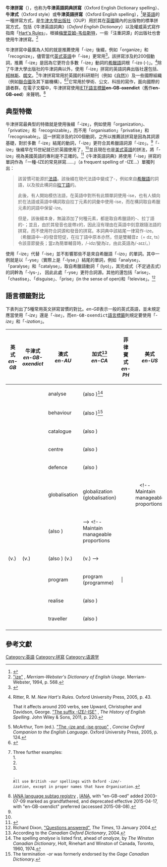 '''牛津拼寫'''（{{Lang-en|Oxford spelling}}），也称为'''牛津英語詞典拼寫'''（Oxford English Dictionary spelling）、'''牛津式'''（Oxford style）或'''牛津英語拼寫'''（Oxford English spelling），<ref>{{Cite web |title=50 things you might not know about Nature Chemistry |url=http://blogs.nature.com/thescepticalchymist/2013/04/50-things-you-might-not-know-about-nature-chemistry.html |quote=[W]e use Oxford English spelling. So, for all of you wondering why we put 'z's in lots of words that you don’t think we should, hopefully that answers your question. |access-date=5 May 2016 |archive-date=2021-02-24 |archive-url=https://web.archive.org/web/20210224042918/http://blogs.nature.com/thescepticalchymist/2013/04/50-things-you-might-not-know-about-nature-chemistry.html |dead-url=no }}</ref>是[[英語|英語]]的一種拼寫方式，是[[牛津大學出版社|牛津大學出版社]]（OUP）用於其在[[英國|英國]]國內的出版物的標準拼寫方式，包括《牛津英語詞典》（''Oxford English Dictionary''）以及權威英式寫作指南「[[Hart's_Rules|Hart's Rules]]」，根據[[梅里亚姆-韦伯斯特|梅里亚姆-韦伯斯特]]，一些「注重詞源」的出版社也會使用牛津拼寫。<ref>[https://books.google.com/books?id=2yJusP0vrdgC&pg=PA568 "ize"] {{Wayback|url=https://books.google.com/books?id=2yJusP0vrdgC&pg=PA568 |date=20190822005707 }}, ''Merriam-Webster's Dictionary of English Usage''. Merriam-Webster, 1994, p. 568.</ref>

牛津拼寫中最廣為人知的就是推薦使用「-ize」後綴，例如「organize」和「recognize」，儘管當代[[英式英語|英式英語]]中「-ise」更常用<ref>{{Cite web |url=https://global.oup.com/academic/authors/author-guidelines/house-style/?lang=en&cc=ch#ize |title=OUP house style: -ize, -yse |access-date=2018-07-24 |archive-date=2021-03-07 |archive-url=https://web.archive.org/web/20210307174430/https://global.oup.com/academic/authors/author-guidelines/house-style/?lang=en&cc=ch#ize |dead-url=no }}</ref>。該拼寫涉及約200個動詞，推薦「-ize」是因為它更符合多數「-ize」動詞的[[希臘語|希臘語]]詞根「-izo (-{{lang|grc|ιζω}})」。<ref name=Ritter>Ritter, R. M. ''New Hart's Rules''. Oxford University Press, 2005, p. 43.<p> That it affects around 200 verbs, see Upward, Christopher and Davidson, George. [https://books.google.com/books?id=fNfebt79zdwC&pg=PT220 "The suffix -IZE/-ISE"] {{Wayback|url=https://books.google.com/books?id=fNfebt79zdwC&pg=PT220 |date=20190828175143 }}, ''The History of English Spelling''. John Wiley & Sons, 2011, p. 220.</ref>除了牛津大學出版社的牛津詞典以外，使用「-ize」拼寫的英語詞典出版社還包括{{Link-en|卡塞尔 (出版社)|Cassell (publisher)|卡塞尔}}、[[柯林斯英语词典|柯林斯]]、[[朗文当代英语辞典|朗文]]。<ref>McArthur, Tom (ed.). [https://books.google.com/books?id=QMsWFsI0YkIC&pg=PT124 "The -ize and -ise group"] {{Wayback|url=https://books.google.com/books?id=QMsWFsI0YkIC&pg=PT124 |date=20190822211205 }}, ''Concise Oxford Companion to the English Language''. Oxford University Press, 2005, p. 124.</ref>牛津拼寫常用於英國的科研期刊（例如《[[自然_(期刊)|自然]]》）及一些國際組織（例如[[聯合國|聯合國]]及其下屬機構）。<ref name=UNwriting>{{cite web |title=United Nations Editorial Manual |location=New York |publisher=United Nations Publications |date=1983 |url=http://dd.dgacm.org/editorialmanual/ed-guidelines/style/spelling.htm |accessdate=2018-07-24 |archive-date=2018-12-24 |archive-url=https://web.archive.org/web/20181224220451/http://dd.dgacm.org/editorialmanual/ed-guidelines/style/spelling.htm |dead-url=no }}</ref><ref name="UNwriting 2">Three further examples:<br />1.  {{cite book |title=Style Manual |edition=2nd Revised |date=2004 |publisher=[[UNESCO|UNESCO]]}}<br />2.  {{cite book |title=A Guide to Writing for the United Nations |edition=2nd |date=1984 |first=W. H. |last=Hindle |editor-first=Johan |editor-last=Theron |editor2-first=Leo |editor2-last=Malania |publisher=UN Department of Conference Services}}<br />3. 
 {{cite book |title=WHO Style Guide |chapter=Words ending in -ize, -ise and -yse |pages=77–78 |publisher=World Health Organization |location=Geneva |date=2004 |quote=Where there is a choice between using the suffix ''-ize'' or ''-ise'' (e.g. organize or organise), ''-ize'', derived from the Greek "-izo", is preferred, consistent with the first spelling of such words given in ''The concise Oxford dictionary'' {{sic}}}}.<br />All use British ''-our'' spellings with Oxford ''-ize/-ization'', except in proper names that have ''Organisation''.</ref>它常用於學術、公文、科技的寫作，面向國際的讀者群。在電子文檔中，牛津拼寫使用[[IETF語言標籤|IETF語言標籤]]'''en-GB-oxendict'''（舊作'''en-GB-oed'''）來聲明。<ref>[http://www.iana.org/assignments/language-subtag-registry/language-subtag-registry IANA language subtag registry] {{Wayback|url=http://www.iana.org/assignments/language-subtag-registry/language-subtag-registry |date=20200101095145 }}, [[Internet_Assigned_Numbers_Authority|IANA]], with "en-GB-oed" added 2003-07-09 marked as grandfathered, and deprecated effective 2015-04-17, with "en-GB-oxendict" preferred (accessed 2015-08-08).</ref>

== 典型特徵 ==

牛津拼寫最典型的特徵就是使用後綴「-ize」，例如使用「organization」、「privatize」和「recognizable」，而不用「organisation」「privatise」和「recognisable」。這一拼寫涉及約200個動詞，之所以推薦該拼寫是因為其詞源基礎，對於多數「-ize」結尾的動詞，「-ize」更符合其希臘語詞源「-izo」。<ref name=Ritter/>「-ize」後綴早在15世紀就已於英國使用了，<ref name=IZE/>並且現在也是[[美式英語|美式英語]]的拼法，將「-ize」視為美國英語的專利是不正確的。<ref name=IZE>{{cite web|url=http://blog.oxforddictionaries.com/2011/03/ize-or-ise/|title=-ize or -ise?|work=Oxford Dictionaries|publisher=Oxford University Press|accessdate=9 August 2013|archive-date=2011-08-31|archive-url=https://web.archive.org/web/20110831052425/http://blog.oxforddictionaries.com/2011/03/ize-or-ise/|dead-url=no}}<p>{{cite web |url=http://www.askoxford.com/asktheexperts/faq/aboutspelling/ize?view=uk |title=Are spellings like 'privatize' and 'organize' Americanisms? |accessdate=2008-07-14 |publisher=Oxford University Press |work=AskOxford |archive-date=2007-09-29 |archive-url=https://web.archive.org/web/20070929213958/http://www.askoxford.com/asktheexperts/faq/aboutspelling/ize?view=uk |dead-url=no }}</ref>《牛津英語詞典》將使用「-ise」拼寫的單詞作為「一種-IZE的常見拼寫……」（a frequent spelling of -IZE…）單獨列出：

<blockquote>
該習慣可能源於[[法語|法語]]。該後綴在現代法語中變成了-{{lang|fr|iser}}，例如來自[[希臘語|希臘語]]的詞語{{lang|fr|baptiser, évangéliser, organiser}}，以及按此構詞自[[拉丁語|拉丁語]]的{{lang|fr|civiliser, cicatriser, humaniser}}。

{{Color|#A0A0A0|This practice probably began first in French; in modern French the suffix has become -{{lang|fr|iser}}, alike in words from Greek, as {{lang|fr|baptiser, évangéliser, organiser}}, and those formed after them from Latin, as {{lang|fr|civiliser, cicatriser, humaniser}}.}}

此後，有人開始模仿法語，在英語中對所有此類單詞使用-ise，也有人傾向於在法語或英語中構詞取自拉丁元素的詞彙中使用-ise，而在構詞取自希臘元素的詞語中保留-ize。

{{Color|#A0A0A0|Hence, some have used the spelling -ise in English, as in French, for all these words, and some prefer -ise in words formed in French or English from Latin elements, retaining -ize for those formed from Greek elements.}}

但是，該後綴本身，無論添加了何種元素，都是取自希臘語的-{{lang|grc|ιζειν}}、拉丁語的-{{lang|la|izāre}}；並且，由於其發音也是帶z的，因此沒有理由在英語中刻意跟隨法語的拼寫，而不使用符合詞源和發音的拼寫。本詞典中該結尾一律寫作-ize。（希臘語中-{{lang|grc|ιζ}}-的i發音短促，在拉丁語中原本亦然，但是雙輔音z（= dz, ts）令該音節變長；當z為簡單輔音時，/-idz/變為īz，由此英語為/-aɪz/。）

{{Color|#A0A0A0|2=However, the suffix itself, whatever the element to which it is added, is in its origin the Greek -{{lang|grc|ιζειν}}, Latin -{{lang|la|izāre}}; and, as the pronunciation is also with z, there is no reason why in English the special French spelling should be followed, in opposition to that which is at once etymological and phonetic. In this Dictionary the termination is uniformly written -ize. (In the Greek -{{lang|grc|ιζ}}-, the i was short, so originally in Latin, but the double consonant z (= dz, ts) made the syllable long; when the z became a simple consonant,  /-idz/  became īz, whence English  /-aɪz/.)}}
</blockquote>

使用「-ize」代替「-ise」並不影響那些不是來自希臘語「-izo」的單詞。其中一例就是以「-yse」（實際上是「-lyse」）結尾的單詞，例如「analyse」、「paralyse」和「catalyse」，取自希臘語動詞「{{lang|grc|λύω}} (lyo)」，其完成式（不定過去式）的詞幹為「-lys-」， 因此此處「-yse」更符合詞源。其他的還包括「arise」、「chastise」、「disguise」、「prise」(in the sense of open)和「televise」。<ref name=Dixon2004>Richard Dixon, [https://web.archive.org/web/20110604174926/http://www.timesonline.co.uk/tol/comment/article993612.ece "Questions answered"], ''The Times'', 13 January 2004.</ref>

== 語言標籤對比 ==
下表列出了5種常用英文拼寫習慣的對比。''en-GB''表示一般的英式英語，並未規定應當使用「''-ize''」還是「''-ise''」，而<samp>en-GB-oxendict</samp>[[IETF語言標籤|語言標籤]]則規定要使用「''-ize''」和「''-ization''」。

{| class="wikitable"
|-
! 英式<br /> ''en-GB''
! 牛津式<br /> ''en-GB-oxendict''
! 澳式 <br /> ''en-AU''
! 加式<ref>According to the ''Canadian Oxford Dictionary'', 2004.</ref><br /> ''en-CA''
!菲律賓式<br />''en-PH''
! 美式<br /> ''en-US''
|-
| {{lang|en-GB|analy'''s'''e}}||{{lang|en-GB|analy'''s'''e}}
|analyse|| {{lang|en-CA|analyze}} (also {{lang|en-CA|analyse}})<ref>The spelling ''analyse'' is listed first, ahead of ''analyze'', by ''The Winston Canadian Dictionary'', Holt, Rinehart and Winston of Canada, Toronto, 1960, 1974.</ref> 
|{{lang|en-PH|analy'''z'''e}}
| {{lang|en-US|analyze}}
|-
| {{lang|en-GB|behavio'''u'''r}}|| {{lang|en-GB-oxendict|behavio'''u'''r}}
|behaviour|| {{lang|en-CA|behaviour}} (also {{lang|en-CA|behavior}})<ref>The termination ''-or'' was formerly endorsed by the ''Gage Canadian Dictionary''.</ref> 
|{{lang|en-PH|behavior, behavio'''u'''r}}
| {{lang|en-US|behavior}}
|-
| {{lang|en-GB|catalogue}} || {{lang|en-GB|catalogue}} 
|catalogue|| {{lang|en-CA|catalogue}} (also {{lang|en-CA|catalog}}) 
|{{lang|en-US|catalog'''ue'''}}
| {{lang|en-US|catalog'''ue''', catalog}}
|-
| {{lang|en-GB|centre}} || {{lang|en-GB|centre}} 
|centre|| {{lang|en-CA|centre}} (also {{lang|en-CA|center}}) 
|{{lang|en-PH|cent'''er'''}}
| {{lang|en-US|center}}
|-
| {{lang|en-GB|defence}} || {{lang|en-GB|defence}} 
|defence|| {{lang|en-CA|defence}} (also {{lang|en-CA|defense}}) 
|{{lang|en-PH|defen'''s'''e}}|| {{lang|en-US|defense}}
|-
| {{lang|en-GB|globali'''s'''ation}}|| {{lang|en-GB-oxendict|globali'''z'''ation}}   
|globalisation|| globalization (globalisation) 
|{{lang|en-PH|globali'''z'''ation}}||{{lang|en-US|globalization}}  
<!--Maintain manageable proportions
|-
| {{lang|en-GB|manoeuvre}} || {{lang|en-GB|manoeuvre}} || {{lang|en-CA|manoeuvre}} (also {{lang|en-CA|maneuver, manoeuver}}) || {{lang|en-US|maneuver}}
-->
<!--Maintain manageable proportions
|-
| {{lang|en-GB|practise}} (v.) || {{lang|en-GB|practise}} (v.) || {{lang|en-CA|practise}} (also {{lang|en-CA|practice}}) (v.) || {{lang|en-US|practice}} (v.)
-->
|-
| {{lang|en-GB|programme}}<br />{{lang|en-GB|program (computer code)}} || {{lang|en-GB|programme}}<br />{{lang|en-GB|program (computer code)}} 
|program|| program  (programme) 
|{{lang|en-PH|program}}|{{lang|en-US|program}}
|{{lang|en-US|program}}
|-
| {{lang|en-GB|realise}} || {{lang|en-GB|realize}} 
|realise|| {{lang|en-CA|realize}} (also {{lang|en-CA|realise}}) 
|{{lang|en-PH|reali'''z'''e}}
| {{lang|en-US|realize}}
|-
| {{lang|en-GB|traveller}} || {{lang|en-GB|traveller}} 
|traveller|| {{lang|en-CA|traveller}} (also {{lang|en-CA|traveler}}) 
|{{Lang|en-PH|traveller}}|| {{lang|en-US|travel'''l'''er, traveler}}
|-
|}

== 參考文獻 ==
{{Reflist|3}}

[[Category:英語|Category:英語]]
[[Category:拼寫|Category:拼寫]]
[[Category:语源学|Category:语源学]]
